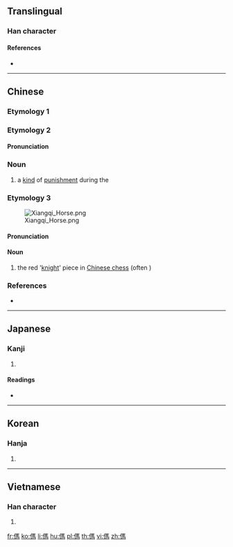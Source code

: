 ==Translingual==

===Han character===
{{Han char|rn=9|rad=人|as=10|sn=12|four=21227|canj=OSQF|ids=⿰亻馬}}

====References====
* {{Han ref|kx=0113.010|dkj=00947|dj=0240.110|hdz=10200.020|uh=508C|ud=20620|bh=D858|bd=55384}}

----

==Chinese==

===Etymology 1===
{{zh-see|罵|v|to scold}}

===Etymology 2===
{{zh-forms|s=㐷}}

====Pronunciation====
{{zh-pron
|m=mà |ma=Zh-mà.ogg
|c=maa6
|mc=y
|oc=y
|cat=n
}}

===Noun===
{{zh-noun}}

# a [[kind]] of [[punishment]] during the {{w|Han Dynasty}}

===Etymology 3===
{{zh-forms|s=㐷}}
[[File:Xiangqi Horse.png|right|thumb]]

====Pronunciation====
{{zh-pron
|m=mǎ
|c=maa5
|h=
|md=
|mn=
|w=
|cat=n
}}

====Noun====
{{zh-noun}}

# the red '[[knight]]' piece in [[Chinese chess]] (often {{zh-l|馬}})

{{zh-cat|Chess}}

===References===
* {{R:twedu|B00133}}

----

==Japanese==

===Kanji===
{{ja-kanji|grade=|rs=人10}}

# {{defn|lang=ja|sort=人10}}

====Readings====
* {{ja-readings|on=[[ば]] (ba), [[め]] (me)|kun=[[ののしる]] (nonoshiru)}}

----

==Korean==

===Hanja===
{{ko-hanja|hangeul=마|rv=ma|mr=ma}}

# {{defn|lang=ko|sort=人10}}

----

==Vietnamese==

===Han character===
{{vi-hantu|[[má]], [[mã]]|rs=人10}}

# {{defn|lang=vi|sort=人10}}

[[fr:傌]]
[[ko:傌]]
[[li:傌]]
[[hu:傌]]
[[pl:傌]]
[[th:傌]]
[[vi:傌]]
[[zh:傌]]